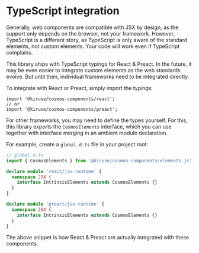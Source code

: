 
# TypeScript integration
Generally, web components are compatible with JSX by design, as the support only
depends on the browser, not your framework. However, TypeScript is a different
story, as TypeScript is only aware of the standard elements, not custom elements.
Your code will work even if TypeScript complains.

This library ships with TypeScript typings for React & Preact. In the future, it
may be even easier to integrate custom elements as the web standards evolve. But
until then, individual frameworks need to be integrated directly.

To integrate with React or Preact, simply import the typings:

```tsx
import '@kiruse/cosmos-components/react';
// or
import '@kiruse/cosmos-components/preact';
```

For other frameworks, you may need to define the types yourself. For this, this
library exports the `CosmosElements` interface, which you can use together with
interface merging in an ambient module declaration.

For example, create a `global.d.ts` file in your project root:

```ts
// global.d.ts
import { CosmosElements } from '@kiruse/cosmos-components/elements.js';

declare module 'react/jsx-runtime' {
  namespace JSX {
    interface IntrinsicElements extends CosmosElements {}
  }
}

declare module 'preact/jsx-runtime' {
  namespace JSX {
    interface IntrinsicElements extends CosmosElements {}
  }
}
```

The above snippet is how React & Preact are actually integrated with these
components.